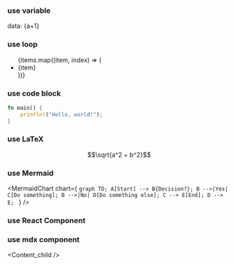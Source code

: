 

### use variable
data: {a+1}

### use loop
<ul>
    {items.map((item, index) => (
        <li key={index}>{item}</li>
    ))}
</ul>

### use code block
```rust title="main.rs"
fn main() {
    println!("Hello, world!");
}
```

### use LaTeX
$$\sqrt{a^2 + b^2}$$

### use Mermaid
<MermaidChart chart={
`graph TD;
    A[Start] --> B{Decision?};
    B -->|Yes| C[Do something];
    B -->|No| D[Do something else];
    C --> E[End];
    D --> E;
`
} />

### use React Component
<MyComponent />

### use mdx component
<Content_child />


